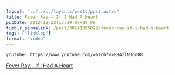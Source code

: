 ```yaml
---
layout: "../../../layouts/posts/post.astro"
title: Fever Ray – If I Had A Heart
pubDate: 2012-12-22T13:39:08+00:00
tumblr_permalink: /post/38541095029/fever-ray-if-i-had-a-heart
tags: ["linklog"]
format: "video"
---
```


`youtube: https://www.youtube.com/watch?v=EBAzlNJonO8`

[Fever Ray &#8211; If I Had A Heart][1]

[1]: https://www.youtube.com/watch?v=EBAzlNJonO8
